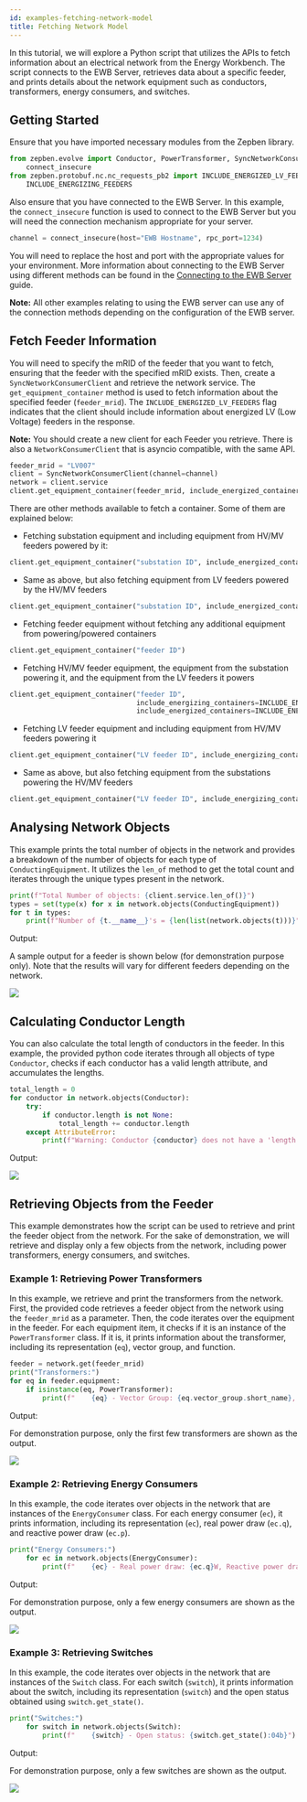 ```yaml
---
id: examples-fetching-network-model
title: Fetching Network Model
---
```


In this tutorial, we will explore a Python script that utilizes the APIs to fetch information about an electrical network from the Energy Workbench.
The script connects to the EWB Server, retrieves data about a specific feeder, and prints details about the network equipment such as conductors, transformers, energy consumers, and switches.

## Getting Started

Ensure that you have imported necessary modules from the Zepben library.

```python
from zepben.evolve import Conductor, PowerTransformer, SyncNetworkConsumerClient, ConductingEquipment, EnergyConsumer, Switch, \
    connect_insecure
from zepben.protobuf.nc.nc_requests_pb2 import INCLUDE_ENERGIZED_LV_FEEDERS, INCLUDE_ENERGIZED_FEEDERS, INCLUDE_ENERGIZING_SUBSTATIONS, \
    INCLUDE_ENERGIZING_FEEDERS
```
Also ensure that you have connected to the EWB Server. In this example, the `connect_insecure` function is used to connect to the EWB Server but you will need the connection mechanism appropriate for your server.

```python
channel = connect_insecure(host="EWB Hostname", rpc_port=1234)
```
You will need to replace the host and port with the appropriate values for your environment.
More information about connecting to the EWB Server using different methods can be found in the [Connecting to the EWB Server](https://zepben.github.io/evolve/docs/python-sdk/next/sdk-consumer#connecting-to-a-server) guide.

**Note:** All other examples relating to using the EWB server can use any of the connection methods depending on the configuration of the EWB server.


## Fetch Feeder Information

You will need to specify the mRID of the feeder that you want to fetch, ensuring that the feeder with the specified mRID exists.
Then, create a `SyncNetworkConsumerClient` and retrieve the network service.
The `get_equipment_container` method is used to fetch information about the specified feeder (`feeder_mrid`).
The `INCLUDE_ENERGIZED_LV_FEEDERS` flag indicates that the client should include information about energized LV (Low Voltage) feeders in the response.

**Note:** You should create a new client for each Feeder you retrieve. There is also a `NetworkConsumerClient` that is asyncio compatible, with the same API.

```python
feeder_mrid = "LV007"
client = SyncNetworkConsumerClient(channel=channel)
network = client.service
client.get_equipment_container(feeder_mrid, include_energized_containers=INCLUDE_ENERGIZED_LV_FEEDERS).throw_on_error()
```

There are other methods available to fetch a container. Some of them are explained below:

- Fetching substation equipment and including equipment from HV/MV feeders powered by it:

```python
client.get_equipment_container("substation ID", include_energized_containers=INCLUDE_ENERGIZED_FEEDERS)
```

- Same as above, but also fetching equipment from LV feeders powered by the HV/MV feeders

```python
client.get_equipment_container("substation ID", include_energized_containers=INCLUDE_ENERGIZED_LV_FEEDERS)
```

- Fetching feeder equipment without fetching any additional equipment from powering/powered containers

```python
client.get_equipment_container("feeder ID")
```

- Fetching HV/MV feeder equipment, the equipment from the substation powering it, and the equipment from the LV feeders it powers

```python
client.get_equipment_container("feeder ID",
                               include_energizing_containers=INCLUDE_ENERGIZING_SUBSTATIONS,
                               include_energized_containers=INCLUDE_ENERGIZED_LV_FEEDERS)
```

- Fetching LV feeder equipment and including equipment from HV/MV feeders powering it

```python
client.get_equipment_container("LV feeder ID", include_energizing_containers=INCLUDE_ENERGIZING_FEEDERS)
```

- Same as above, but also fetching equipment from the substations powering the HV/MV feeders

```python
client.get_equipment_container("LV feeder ID", include_energizing_containers=INCLUDE_ENERGIZING_SUBSTATIONS)
```

## Analysing Network Objects

This example prints the total number of objects in the network and provides a breakdown of the number of objects for each type of `ConductingEquipment`.
It utilizes the `len_of` method to get the total count and iterates through the unique types present in the network.

```python
print(f"Total Number of objects: {client.service.len_of()}")
types = set(type(x) for x in network.objects(ConductingEquipment))
for t in types:
    print(f"Number of {t.__name__}'s = {len(list(network.objects(t)))}")
```

Output:

A sample output for a feeder is shown below (for demonstration purpose only). Note that the results will vary for different feeders depending on the network.

![](./assets/fetching_network_ex1.png)

## Calculating Conductor Length

You can also calculate the total length of conductors in the feeder.
In this example, the provided python code iterates through all objects of type `Conductor`, checks if each conductor has a valid length attribute, and accumulates the lengths.

```python
total_length = 0
for conductor in network.objects(Conductor):
    try:
        if conductor.length is not None:
            total_length += conductor.length
    except AttributeError:
        print(f"Warning: Conductor {conductor} does not have a 'length' attribute.")
```

Output:

![](./assets/fetching_network_ex2.png)

## Retrieving Objects from the Feeder

This example demonstrates how the script can be used to retrieve and print the feeder object from the network. For the sake of demonstration, we will retrieve and display only a few objects from the network, including power transformers, energy consumers, and switches.

### Example 1: Retrieving Power Transformers

In this example, we retrieve and print the transformers from the network.
First, the provided code retrieves a feeder object from the network using the `feeder_mrid` as a parameter.
Then, the code iterates over the equipment in the feeder. For each equipment item, it checks if it is an instance of the `PowerTransformer` class. If it is, it prints information about the transformer, including its representation (`eq`), vector group, and function.

```python
feeder = network.get(feeder_mrid)
print("Transformers:")
for eq in feeder.equipment:
    if isinstance(eq, PowerTransformer):
        print(f"    {eq} - Vector Group: {eq.vector_group.short_name}, Function: {eq.function.short_name}")
```

Output:

For demonstration purpose, only the first few transformers are shown as the output.

![](./assets/fetching_network_ex3.png)

### Example 2: Retrieving Energy Consumers

In this example, the code iterates over objects in the network that are instances of the `EnergyConsumer` class. For each energy consumer (`ec`), it prints information, including its representation (`ec`), real power draw (`ec.q`), and reactive power draw (`ec.p`).

```python
print("Energy Consumers:")
    for ec in network.objects(EnergyConsumer):
        print(f"    {ec} - Real power draw: {ec.q}W, Reactive power draw: {ec.p}VAr")
```

Output:

For demonstration purpose, only a few energy consumers are shown as the output.

![](./assets/fetching_network_ex4.png)

### Example 3: Retrieving Switches

In this example, the code iterates over objects in the network that are instances of the `Switch` class. For each switch (`switch`), it prints information about the switch, including its representation (`switch`) and the open status obtained using `switch.get_state()`.

```python
print("Switches:")
    for switch in network.objects(Switch):
        print(f"    {switch} - Open status: {switch.get_state():04b}")
```

Output:

For demonstration purpose, only a few switches are shown as the output.

![](./assets/fetching_network_ex5.png)